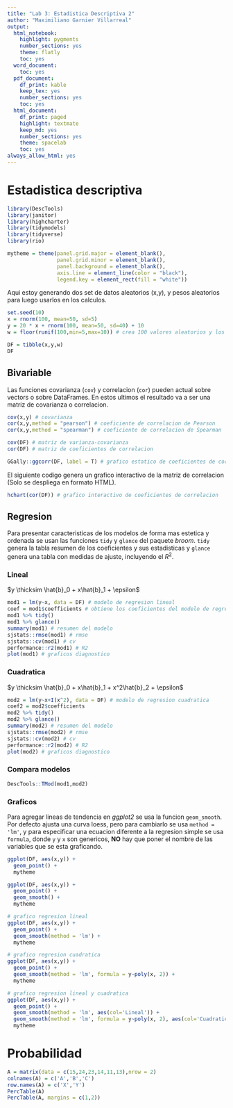 ```yaml
---
title: "Lab 3: Estadistica Descriptiva 2"
author: "Maximiliano Garnier Villarreal"
output:
  html_notebook:
    highlight: pygments
    number_sections: yes
    theme: flatly
    toc: yes
  word_document:
    toc: yes
  pdf_document:
    df_print: kable
    keep_tex: yes
    number_sections: yes
    toc: yes
  html_document:
    df_print: paged
    highlight: textmate
    keep_md: yes
    number_sections: yes
    theme: spacelab
    toc: yes
always_allow_html: yes
---
```


# Estadistica descriptiva

```r
library(DescTools)
library(janitor)
library(highcharter)
library(tidymodels)
library(tidyverse)
library(rio)

mytheme = theme(panel.grid.major = element_blank(),
                panel.grid.minor = element_blank(),
                panel.background = element_blank(),
                axis.line = element_line(color = "black"),
                legend.key = element_rect(fill = "white"))
```


Aqui estoy generando dos set de datos aleatorios (x,y), y pesos aleatorios para luego usarlos en los calculos.

```r
set.seed(10)
x = rnorm(100, mean=50, sd=5)
y = 20 * x + rnorm(100, mean=50, sd=40) + 10
w = floor(runif(100,min=5,max=10)) # crea 100 valores aleatorios y los redondea para abajo

DF = tibble(x,y,w)
DF
```

## Bivariable

Las funciones covarianza (`cov`) y correlacion (`cor`) pueden actual sobre vectors o sobre DataFrames. En estos ultimos el resultado va a ser una matriz de covarianza o correlacion.

```r
cov(x,y) # covarianza
cor(x,y,method = "pearson") # coeficiente de correlacion de Pearson
cor(x,y,method = "spearman") # coeficiente de correlacion de Spearman

cov(DF) # matriz de varianza-covarianza
cor(DF) # matriz de coeficientes de correlacion

GGally::ggcorr(DF, label = T) # grafico estatico de coeficientes de correlacion
```

El siguiente codigo genera un grafico interactivo de la matriz de correlacion (Solo se despliega en formato HTML).

```r
hchart(cor(DF)) # grafico interactivo de coeficientes de correlacion
```

## Regresion

Para presentar caracteristicas de los modelos de forma mas estetica y ordenada se usan las funciones `tidy` y `glance` del paquete *broom*. `tidy` genera la tabla resumen de los coeficientes y sus estadisticas y `glance` genera una tabla con medidas de ajuste, incluyendo el $R^2$.

### Lineal

$y \thicksim \hat{b}_0 + x\hat{b}_1 + \epsilon$

```r
mod1 = lm(y~x, data = DF) # modelo de regresion lineal
coef = mod1$coefficients # obtiene los coeficientes del modelo de regresion
mod1 %>% tidy()
mod1 %>% glance()
summary(mod1) # resumen del modelo
sjstats::rmse(mod1) # rmse
sjstats::cv(mod1) # cv
performance::r2(mod1) # R2
plot(mod1) # graficos diagnostico
```

### Cuadratica

$y \thicksim \hat{b}_0 + x\hat{b}_1 + x^2\hat{b}_2 + \epsilon$

```r
mod2 = lm(y~x+I(x^2), data = DF) # modelo de regresion cuadratica
coef2 = mod2$coefficients
mod2 %>% tidy()
mod2 %>% glance()
summary(mod2) # resumen del modelo
sjstats::rmse(mod2) # rmse
sjstats::cv(mod2) # cv
performance::r2(mod2) # R2
plot(mod2) # graficos diagnostico
```

### Compara modelos
```r
DescTools::TMod(mod1,mod2)
```

### Graficos

Para agregar lineas de tendencia en *ggplot2* se usa la funcion `geom_smooth`. Por defecto ajusta una curva loess, pero para cambiarlo se usa `method = 'lm'`, y para especificar una ecuacion diferente a la regresion simple se usa `formula`, donde `y` y `x` son genericos, **NO** hay que poner el nombre de las variables que se esta graficando.

```r
ggplot(DF, aes(x,y)) + 
  geom_point() + 
  mytheme

ggplot(DF, aes(x,y)) + 
  geom_point() + 
  geom_smooth() + 
  mytheme

# grafico regresion lineal
ggplot(DF, aes(x,y)) + 
  geom_point() + 
  geom_smooth(method = 'lm') + 
  mytheme

# grafico regresion cuadratica
ggplot(DF, aes(x,y)) + 
  geom_point() + 
  geom_smooth(method = 'lm', formula = y~poly(x, 2)) + 
  mytheme

# grafico regresion lineal y cuadratica
ggplot(DF, aes(x,y)) + 
  geom_point() + 
  geom_smooth(method = 'lm', aes(col='Lineal')) + 
  geom_smooth(method = 'lm', formula = y~poly(x, 2), aes(col='Cuadratica')) + 
  mytheme
```


# Probabilidad

```r
A = matrix(data = c(15,24,23,14,11,13),nrow = 2)
colnames(A) = c('A','B','C')
row.names(A) = c('X','Y')
PercTable(A)
PercTable(A, margins = c(1,2))
```

